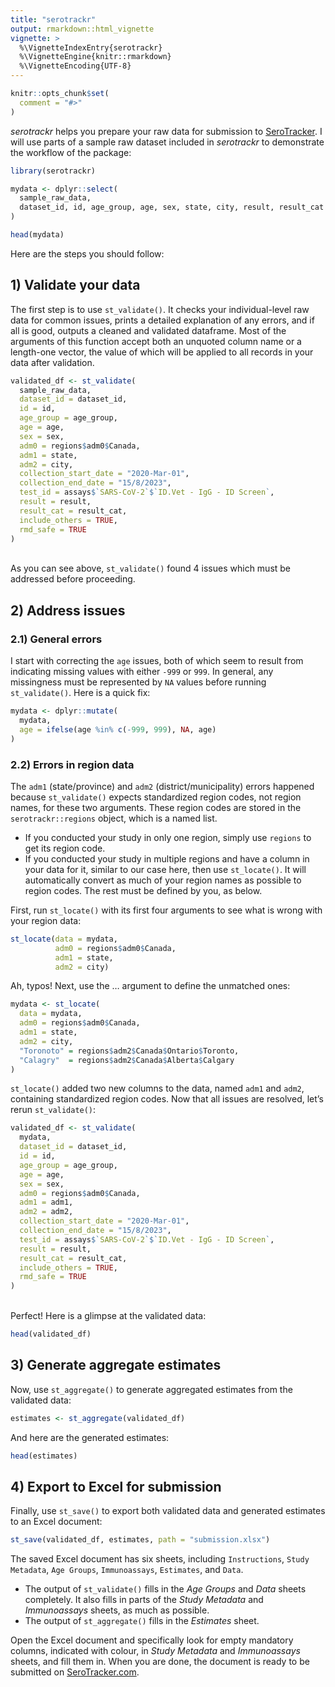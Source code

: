 ```yaml
---
title: "serotrackr"
output: rmarkdown::html_vignette
vignette: >
  %\VignetteIndexEntry{serotrackr}
  %\VignetteEngine{knitr::rmarkdown}
  %\VignetteEncoding{UTF-8}
---
```


```r
knitr::opts_chunk$set(
  comment = "#>"
)
```


*serotrackr* helps you prepare your raw data for submission to [SeroTracker](https://serotracker.com){target="_blank"}. I will use parts of a sample raw dataset included in *serotrackr* to demonstrate the workflow of the package:

```r
library(serotrackr)
```

```r
mydata <- dplyr::select(
  sample_raw_data,
  dataset_id, id, age_group, age, sex, state, city, result, result_cat
)

head(mydata)
```


Here are the steps you should follow:

## 1) Validate your data

The first step is to use `st_validate()`. It checks your individual-level raw data for common issues, prints a detailed explanation of any errors, and if all is good, outputs a cleaned and validated dataframe. Most of the arguments of this function accept both an unquoted column name or a length-one vector, the value of which will be applied to all records in your data after validation.


```r
validated_df <- st_validate(
  sample_raw_data,
  dataset_id = dataset_id,
  id = id,
  age_group = age_group,
  age = age,
  sex = sex,
  adm0 = regions$adm0$Canada,
  adm1 = state,
  adm2 = city,
  collection_start_date = "2020-Mar-01",
  collection_end_date = "15/8/2023",
  test_id = assays$`SARS-CoV-2`$`ID.Vet - IgG - ID Screen`,
  result = result,
  result_cat = result_cat,
  include_others = TRUE,
  rmd_safe = TRUE
)
```

  
<br>
As you can see above, `st_validate()` found 4 issues which must be addressed before proceeding.

## 2) Address issues

### 2.1) General errors

I start with correcting the `age` issues, both of which seem to result from indicating missing values with either `-999` or `999`. In general, any missingness must be represented by `NA` values before running `st_validate()`. Here is a quick fix:

```r
mydata <- dplyr::mutate(
  mydata,
  age = ifelse(age %in% c(-999, 999), NA, age)
)
```

### 2.2) Errors in region data

The `adm1` (state/province) and `adm2` (district/municipality) errors happened because `st_validate()` expects standardized region codes, not region names, for these two arguments. These region codes are stored in the `serotrackr::regions` object, which is a named list.

- If you conducted your study in only one region, simply use `regions` to get its region code.
- If you conducted your study in multiple regions and have a column in your data for it, similar to our case here, then use `st_locate()`. It will automatically convert as much of your region names as possible to region codes. The rest must be defined by you, as below.

First, run `st_locate()` with its first four arguments to see what is wrong with your region data:

```r
st_locate(data = mydata,
          adm0 = regions$adm0$Canada,
          adm1 = state,
          adm2 = city)
```

Ah, typos! Next, use the ... argument to define the unmatched ones:

```r
mydata <- st_locate(
  data = mydata,
  adm0 = regions$adm0$Canada,
  adm1 = state,
  adm2 = city,
  "Toronoto" = regions$adm2$Canada$Ontario$Toronto,
  "Calagry"  = regions$adm2$Canada$Alberta$Calgary
)
```
`st_locate()` added two new columns to the data, named `adm1` and `adm2`, containing standardized region codes. Now that all issues are resolved, let's rerun `st_validate()`:

```r
validated_df <- st_validate(
  mydata,
  dataset_id = dataset_id,
  id = id,
  age_group = age_group,
  age = age,
  sex = sex,
  adm0 = regions$adm0$Canada,
  adm1 = adm1,
  adm2 = adm2,
  collection_start_date = "2020-Mar-01",
  collection_end_date = "15/8/2023",
  test_id = assays$`SARS-CoV-2`$`ID.Vet - IgG - ID Screen`,
  result = result,
  result_cat = result_cat,
  include_others = TRUE,
  rmd_safe = TRUE
)
```

  
<br>
Perfect! Here is a glimpse at the validated data:

```r
head(validated_df)
```


## 3) Generate aggregate estimates

Now, use `st_aggregate()` to generate aggregated estimates from the validated data:

```r
estimates <- st_aggregate(validated_df)
```

And here are the generated estimates:

```r
head(estimates)
```


## 4) Export to Excel for submission

Finally, use `st_save()` to export both validated data and generated estimates to an Excel document:

```r
st_save(validated_df, estimates, path = "submission.xlsx")
```

The saved Excel document has six sheets, including `Instructions`, `Study Metadata`, `Age Groups`, `Immunoassays`, `Estimates`, and `Data`.

- The output of `st_validate()` fills in the *Age Groups* and *Data* sheets completely. It also fills in parts of the *Study Metadata* and *Immunoassays* sheets, as much as possible.
- The output of `st_aggregate()` fills in the *Estimates* sheet.

Open the Excel document and specifically look for empty mandatory columns, indicated with colour, in *Study Metadata* and *Immunoassays* sheets, and fill them in. When you are done, the document is ready to be submitted on [SeroTracker.com](https://serotracker.com){target="_blank"}.
